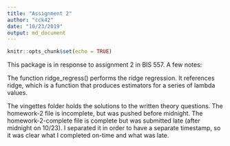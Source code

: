 ```yaml
---
title: "Assignment 2"
author: "cck42"
date: "10/23/2019"
output: md_document
---
```


```r
knitr::opts_chunk$set(echo = TRUE)
```

This package is in response to assignment 2 in BIS 557. A few notes:

The function ridge_regress() performs the ridge regression. It references ridge, which is a function that produces estimators for a series of lambda values.  

The vingettes folder holds the solutions to the written theory questions. The homework-2 file is incomplete, but was pushed before midnight. The homework-2-complete file is complete but  was submitted late (after midnight on 10/23). I separated it in order to have a separate timestamp, so it was clear what I completed on-time and what was late.
